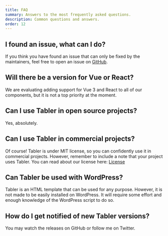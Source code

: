 ```yaml
---
title: FAQ
summary: Answers to the most frequently asked questions.
description: Common questions and answers.
order: 12
---
```


## I found an issue, what can I do?

If you think you have found an issue that can only be fixed by the maintainers, feel free to open an issue on [GitHub](https://github.com/tabler/tabler).

## Will there be a version for Vue or React?

We are evaluating adding support for Vue 3 and React to all of our components, but it is not a top priority at the moment.

## Can I use Tabler in open source projects?

Yes, absolutely.

## Can I use Tabler in commercial projects?

Of course! Tabler is under MIT license, so you can confidently use it in commercial projects. However, remember to include a note that your project uses Tabler. You can read about our license here: [License](/license)

## Can Tabler be used with WordPress?

Tabler is an HTML template that can be used for any purpose. However, it is not made to be easily installed on WordPress. It will require some effort and enough knowledge of the WordPress script to do so.

## How do I get notified of new Tabler versions?

You may watch the releases on GitHub or follow me on Twitter.
